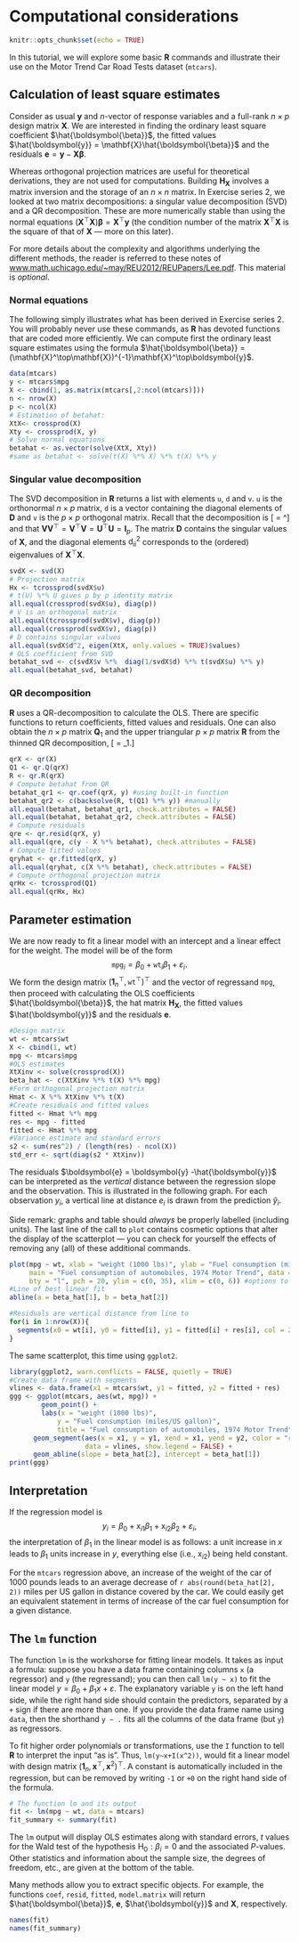 # Computational considerations

```r
knitr::opts_chunk$set(echo = TRUE)
```
In this tutorial, we will explore some basic **R** commands and illustrate their use on the Motor Trend Car Road Tests dataset (`mtcars`).


## Calculation of least square estimates
Consider as usual $\boldsymbol{y}$ and $n$-vector of response variables and a full-rank $n \times p$ design matrix $\mathbf{X}$. We are interested in finding the ordinary least square coefficient $\hat{\boldsymbol{\beta}}$, the fitted values $\hat{\boldsymbol{y}} =  \mathbf{X}\hat{\boldsymbol{\beta}}$ and the residuals $\boldsymbol{e} = \boldsymbol{y} - \mathbf{X}\boldsymbol{\beta}$.

Whereas orthogonal projection matrices are useful for theoretical derivations, they are not used for computations. Building $\mathbf{H}_{\mathbf{X}}$ involves a matrix inversion and the storage of an $n \times n$ matrix. In Exercise series 2, we looked at two matrix decompositions: a singular value decomposition (SVD) and a QR decomposition. These are more numerically stable than using the normal equations $(\mathbf{X}^\top\mathbf{X})\boldsymbol{\beta} = \mathbf{X}^\top\boldsymbol{y}$ (the condition number of the matrix $\mathbf{X}^\top\mathbf{X}$ is the square of that of $\mathbf{X}$ --- more on this later). 


For more details about the complexity and algorithms underlying the different methods, the reader is referred to these notes of [www.math.uchicago.edu/~may/REU2012/REUPapers/Lee.pdf](Lee). This material is _optional_.

### Normal equations
The following simply illustrates what has been derived in Exercise series 2. You will probably never use these commands, as **R** has devoted functions that are coded more efficiently. 
We can compute first the ordinary least square estimates using the formula $\hat{\boldsymbol{\beta}} = (\mathbf{X}^\top\mathbf{X})^{-1}\mathbf{X}^\top\boldsymbol{y}$.

```r
data(mtcars)
y <- mtcars$mpg
X <- cbind(1, as.matrix(mtcars[,2:ncol(mtcars)]))
n <- nrow(X)
p <- ncol(X)
# Estimation of betahat:
XtX<- crossprod(X)
Xty <- crossprod(X, y)
# Solve normal equations
betahat <- as.vector(solve(XtX, Xty))
#same as betahat <- solve(t(X) %*% X) %*% t(X) %*% y
```

### Singular value decomposition 
The SVD decomposition in **R** returns a list with elements `u`, `d` and `v`. `u` is the orthonormal $n \times p$ matrix, `d` is a vector containing the diagonal elements of $\mathbf{D}$ and `v` is the $p \times p$ orthogonal matrix. Recall that the decomposition is 
\[\mathbf{X} = \mathbf{UDV}^\top\]
and that $\mathbf{VV}^\top= \mathbf{V}^\top\mathbf{V}=\mathbf{U}^\top\mathbf{U}=\mathbf{I}_p$. The matrix $\mathbf{D}$ contains the singular values of $\mathbf{X}$, and the diagonal elements $\mathrm{d}_{ii}^2$ corresponds to the (ordered) eigenvalues of $\mathbf{X}^\top\mathbf{X}$.

```r
svdX <- svd(X)
# Projection matrix
Hx <- tcrossprod(svdX$u)
# t(U) %*% U gives p by p identity matrix
all.equal(crossprod(svdX$u), diag(p))
# V is an orthogonal matrix
all.equal(tcrossprod(svdX$v), diag(p))
all.equal(crossprod(svdX$v), diag(p))
# D contains singular values
all.equal(svdX$d^2, eigen(XtX, only.values = TRUE)$values)
# OLS coefficient from SVD
betahat_svd <- c(svdX$v %*%  diag(1/svdX$d) %*% t(svdX$u) %*% y)
all.equal(betahat_svd, betahat)
```


### QR decomposition
**R** uses a QR-decomposition to calculate the OLS. There are specific functions to return coefficients, fitted values and residuals. One can also obtain the $n \times p$ matrix $\mathbf{Q}_1$ and the upper triangular $p \times p$ matrix $\mathbf{R}$ from the thinned QR decomposition, 
\[\mathbf{X} = \mathbf{Q}_1\mathbf{R}.\]

```r
qrX <- qr(X)
Q1 <- qr.Q(qrX)
R <- qr.R(qrX)
# Compute betahat from QR
betahat_qr1 <- qr.coef(qrX, y) #using built-in function
betahat_qr2 <- c(backsolve(R, t(Q1) %*% y)) #manually
all.equal(betahat, betahat_qr1, check.attributes = FALSE)
all.equal(betahat, betahat_qr2, check.attributes = FALSE)
# Compute residuals
qre <- qr.resid(qrX, y)
all.equal(qre, c(y - X %*% betahat), check.attributes = FALSE)
# Compute fitted values
qryhat <- qr.fitted(qrX, y)
all.equal(qryhat, c(X %*% betahat), check.attributes = FALSE)
# Compute orthogonal projection matrix
qrHx <- tcrossprod(Q1)
all.equal(qrHx, Hx)
```



## Parameter estimation

We are now ready to fit a linear model with an intercept and a linear effect for the weight. The model will be of the form 
$$ \texttt{mpg}_i = \beta_0 + \texttt{wt}_i\beta_1 +\varepsilon_i.$$
We form the design matrix $(\boldsymbol{1}_n^\top, \texttt{wt}^\top)^\top$ and the vector of regressand $\texttt{mpg}$, then proceed with calculating the OLS coefficients $\hat{\boldsymbol{\beta}}$, the hat matrix $\mathbf{H}_{\mathbf{X}}$, the fitted values $\hat{\boldsymbol{y}}$ and the residuals $\boldsymbol{e}$.

```r
#Design matrix
wt <- mtcars$wt
X <- cbind(1, wt)
mpg <- mtcars$mpg
#OLS estimates
XtXinv <- solve(crossprod(X))
beta_hat <- c(XtXinv %*% t(X) %*% mpg)
#Form orthogonal projection matrix
Hmat <- X %*% XtXinv %*% t(X)
#Create residuals and fitted values
fitted <- Hmat %*% mpg
res <- mpg - fitted
fitted <- Hmat %*% mpg
#Variance estimate and standard errors
s2 <- sum(res^2) / (length(res) - ncol(X))
std_err <- sqrt(diag(s2 * XtXinv))
```

The residuals $\boldsymbol{e} = \boldsymbol{y} -\hat{\boldsymbol{y}}$ can be interpreted as the *vertical* distance between the regression slope and the observation. This is illustrated in the following graph. For each observation $y_i$, a vertical line at distance $e_i$ is drawn from the prediction $\hat{y}_i$. 

Side remark: graphs and table should *always* be properly labelled (including units). The last line of the call to `plot` contains cosmetic options that alter the display of the scatterplot --- you can check for yourself the effects of removing any (all) of these additional commands.

```r
plot(mpg ~ wt, xlab = "weight (1000 lbs)", ylab = "Fuel consumption (miles/US gallon)", 
     main = "Fuel consumption of automobiles, 1974 Motor Trend", data = mtcars,
     bty = "l", pch = 20, ylim = c(0, 35), xlim = c(0, 6)) #options to tweak the display
#Line of best linear fit
abline(a = beta_hat[1], b = beta_hat[2])

#Residuals are vertical distance from line to 
for(i in 1:nrow(X)){
  segments(x0 = wt[i], y0 = fitted[i], y1 = fitted[i] + res[i], col = 2)
}
```

The same scatterplot, this time using `ggplot2`.

```r
library(ggplot2, warn.conflicts = FALSE, quietly = TRUE)
#Create data frame with segments
vlines <- data.frame(x1 = mtcars$wt, y1 = fitted, y2 = fitted + res)
ggg <- ggplot(mtcars, aes(wt, mpg)) + 
        geom_point() + 
        labs(x = "weight (1000 lbs)", 
            y = "Fuel consumption (miles/US gallon)", 
            title = "Fuel consumption of automobiles, 1974 Motor Trend") +
      geom_segment(aes(x = x1, y = y1, xend = x1, yend = y2, color = "red"), 
                   data = vlines, show.legend = FALSE) + 
      geom_abline(slope = beta_hat[2], intercept = beta_hat[1])
print(ggg)
```

## Interpretation

If the regression model is 
$$y_i = \beta_0 + \mathrm{x}_{i1}\beta_1 + \mathrm{x}_{i2}\beta_2 + \varepsilon_i,$$ the interpretation of $\beta_1$ in the linear model is as follows: a unit increase in $x$ leads to $\beta_1$ units increase in $y$, everything else (i.e., $\mathrm{x}_{i2}$) being held constant. 

For the `mtcars` regression above, an increase of the weight of the car of 1000 pounds leads to an average decrease of `r abs(round(beta_hat[2], 2))` miles per US gallon in distance covered by the car. We could easily get an equivalent statement in terms of increase of the car fuel consumption for a given distance.

## The `lm` function 

The function `lm` is the workshorse for fitting linear models. It takes as input a formula: suppose you have a data frame containing columns `x` (a regressor) and `y` (the regressand); you can then call `lm(y ~ x)` to fit the linear model $y = \beta_0 + \beta_1x + \varepsilon$. The explanatory variable `y` is on the left hand side,
while the right hand side should contain the predictors, separated by a `+` sign if there are more than one.
If you provide the data frame name using `data`, then the shorthand `y ~ .` fits all the columns of the data frame  (but `y`) as regressors.

To fit higher order polynomials or transformations, use the `I` function to tell **R** to interpret the input "as is". 
Thus, `lm(y~x+I(x^2))`, would fit a linear model with design matrix $(\boldsymbol{1}_n, \mathbf{x}^\top, \mathbf{x}^2)^\top$. A constant is automatically included in the regression, but can be removed by writing `-1` or `+0` on the right hand side of the formula.

```r
# The function lm and its output
fit <- lm(mpg ~ wt, data = mtcars)
fit_summary <- summary(fit)
```

The `lm` output will display OLS estimates along with standard errors, $t$ values for the Wald test of the hypothesis $\mathrm{H}_0: \beta_i=0$ and the associated $P$-values. Other statistics and information about the sample size, the degrees of freedom, etc., are given at the bottom of the table.

Many methods allow you to extract specific objects. For example, the functions `coef`, `resid`, `fitted`, `model.matrix` will return $\hat{\boldsymbol{\beta}}$, $\boldsymbol{e}$, $\hat{\boldsymbol{y}}$ and $\mathbf{X}$, respectively.

```r
names(fit)
names(fit_summary)
```

